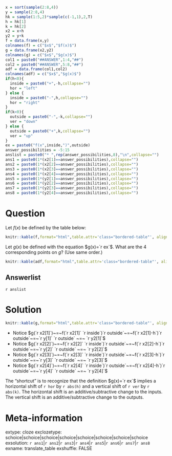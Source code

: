 ```r
x = sort(sample(2:8,4))
y = sample(2:8,4)
hk = sample(1:5,2)*sample(c(-1,1),2,T)
h = hk[1]
k = hk[2]
x2 = x+h
y2 = y+k
f = data.frame(x,y)
colnames(f) = c("$x$","$f(x)$")
g = data.frame(x2,y2)
colnames(g) = c("$x$","$g(x)$")
col1 = paste0("##ANSWER",1:4,"##")
col2 = paste0("##ANSWER",5:8,"##")
adf = data.frame(col1,col2)
colnames(adf) = c("$x$","$g(x)$")
if(h<0){
  inside = paste0("+",-h,collapse="")
  hor = "left"
} else {
  inside = paste0("-",h,collapse="")
  hor = "right"
}
if(k<0){
  outside = paste0("-",-k,collapse="")
  ver = "down"
} else {
  outside = paste0("+",k,collapse="")
  ver = "up"
}
ex = paste0("f(x",inside,")",outside)
answer_possibilities = -5:15
anslist = paste0("* ",rep(answer_possibilities,8),"\n",collapse="")
ans1 = paste0(1*(x2[1]==answer_possibilities),collapse="")
ans2 = paste0(1*(x2[2]==answer_possibilities),collapse="")
ans3 = paste0(1*(x2[3]==answer_possibilities),collapse="")
ans4 = paste0(1*(x2[4]==answer_possibilities),collapse="")
ans5 = paste0(1*(y2[1]==answer_possibilities),collapse="")
ans6 = paste0(1*(y2[2]==answer_possibilities),collapse="")
ans7 = paste0(1*(y2[3]==answer_possibilities),collapse="")
ans8 = paste0(1*(y2[4]==answer_possibilities),collapse="")
```

Question
========

Let $f(x)$ be defined by the table below:

<style type="text/css" rel="stylesheet">
.bordered-table {
    border-collapse: collapse;
    border-spacing: 0;
    border:2px solid #000000;
}
.bordered-table th {
    border:2px solid #000000;
    padding: 4px;
}
.bordered-table td{
    border:2px solid #000000;
    padding: 4px;
}
</style>

```r
knitr::kable(f,format="html",table.attr='class="bordered-table"', align = "cc",row.names=F)
```


Let $g(x)$ be defined with the equation $g(x)=`r ex`$. What are the 4 corresponding points on $g$? (Use same order.)

```r
knitr::kable(adf,format="html",table.attr='class="bordered-table"', align = "cc",row.names=F)
```




Answerlist
--------
`r anslist`


Solution
========

```r
knitr::kable(g,format="html",table.attr='class="bordered-table"', align = "cc",row.names=F)
```

* Notice $g(`r x2[1]`)~=~f(`r x2[1]` `r inside`)`r outside`~=~f(`r x2[1]-h`)`r outside`~=~`r y[1]` `r outside` ~=~ `r y2[1]`$
* Notice $g(`r x2[2]`)~=~f(`r x2[2]` `r inside`)`r outside`~=~f(`r x2[2]-h`)`r outside`~=~`r y[2]` `r outside` ~=~ `r y2[2]`$
* Notice $g(`r x2[3]`)~=~f(`r x2[3]` `r inside`)`r outside`~=~f(`r x2[3]-h`)`r outside`~=~`r y[3]` `r outside` ~=~ `r y2[3]`$
* Notice $g(`r x2[4]`)~=~f(`r x2[4]` `r inside`)`r outside`~=~f(`r x2[4]-h`)`r outside`~=~`r y[4]` `r outside` ~=~ `r y2[4]`$

The "shortcut" is to recognize that the definition $g(x)=`r ex`$ implies a horizontal shift of `r hor` by `r abs(h)` and a vertical shift of `r ver` by `r abs(k)`. The horizontal shift is an additive/subtractive change to the inputs. The vertical shift is an additive/subtractive change to the outputs.

Meta-information
============
extype: cloze
exclozetype: schoice|schoice|schoice|schoice|schoice|schoice|schoice|schoice
exsolution: `r ans1`|`r ans2`|`r ans3`|`r ans4`|`r ans5`|`r ans6`|`r ans7`|`r ans8`
exname: translate_table
exshuffle: FALSE